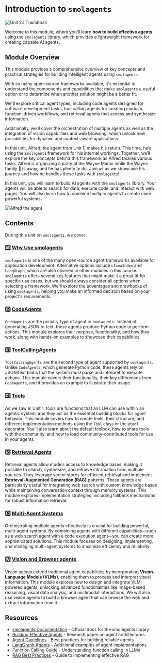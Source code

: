 # Introduction to `smolagents`

<img src="https://huggingface.co/datasets/agents-course/course-images/resolve/main/en/unit2/smolagents/thumbnail.jpg" alt="Unit 2.1 Thumbnail"/>

Welcome to this module, where you'll learn **how to build effective agents** using the [`smolagents`](https://github.com/huggingface/smolagents) library, which provides a lightweight framework for creating capable AI agents.  

## Module Overview

This module provides a comprehensive overview of key concepts and practical strategies for building intelligent agents using `smolagents`. 

With so many open-source frameworks available, it's essential to understand the components and capabilities that make `smolagents` a useful option or to determine when another solution might be a better fit. 

We'll explore critical agent types, including code agents designed for software development tasks, tool calling agents for creating modular, function-driven workflows, and retrieval agents that access and synthesize information. 

Additionally, we'll cover the orchestration of multiple agents as well as the integration of vision capabilities and web browsing, which unlock new possibilities for dynamic and context-aware applications.

In this unit, Alfred, the agent from Unit 1, makes his return. This time, he’s using the `smolagents` framework for his internal workings. Together, we’ll explore the key concepts behind this framework as Alfred tackles various tasks. Alfred is organizing a party at the Wayne Manor while the Wayne family 🦇 is away, and he has plenty to do. Join us as we showcase his journey and how he handles these tasks with `smolagents`!

<Tip>

In this unit, you will learn to build AI agents with the `smolagents` library. Your agents will be able to search for data, execute code, and interact with web pages. You will also learn how to combine multiple agents to create more powerful systems.

</Tip>

![Alfred the agent](https://huggingface.co/datasets/agents-course/course-images/resolve/main/en/unit1/this-is-alfred.jpg)

## Contents

During this unit on `smolagents`, we cover:  

### 1️⃣ [Why Use smolagents](./why_use_smolagents)

`smolagents` is one of the many open-source agent frameworks available for application development. Alternative options include `LlamaIndex` and `LangGraph`, which are also covered in other modules in this course. `smolagents` offers several key features that might make it a great fit for specific use cases, but we should always consider all options when selecting a framework. We'll explore the advantages and drawbacks of using `smolagents`, helping you make an informed decision based on your project's requirements.

### 2️⃣ [CodeAgents](./code_agents)

`CodeAgents` are the primary type of agent in `smolagents`. Instead of generating JSON or text, these agents produce Python code to perform actions. This module explores their purpose, functionality, and how they work, along with hands-on examples to showcase their capabilities.  

### 3️⃣ [ToolCallingAgents](./tool_calling_agents)

`ToolCallingAgents` are the second type of agent supported by `smolagents`. Unlike `CodeAgents`, which generate Python code, these agents rely on JSON/text blobs that the system must parse and interpret to execute actions. This module covers their functionality, their key differences from `CodeAgents`, and it provides an example to illustrate their usage.

### 4️⃣ [Tools](./tools)

As we saw in Unit 1, tools are functions that an LLM can use within an agentic system, and they act as the essential building blocks for agent behavior. This module covers how to create tools, their structure, and different implementation methods using the `Tool` class or the `@tool` decorator. You'll also learn about the default toolbox, how to share tools with the community, and how to load community-contributed tools for use in your agents.

### 5️⃣ [Retrieval Agents](./retrieval_agents)

Retrieval agents allow models access to knowledge bases, making it possible to search, synthesize, and retrieve information from multiple sources. They leverage vector stores for efficient retrieval and implement **Retrieval-Augmented Generation (RAG)** patterns. These agents are particularly useful for integrating web search with custom knowledge bases while maintaining conversation context through memory systems. This module explores implementation strategies, including fallback mechanisms for robust information retrieval.

### 6️⃣ [Multi-Agent Systems](./multi_agent_systems)

Orchestrating multiple agents effectively is crucial for building powerful, multi-agent systems. By combining agents with different capabilities—such as a web search agent with a code execution agent—you can create more sophisticated solutions. This module focuses on designing, implementing, and managing multi-agent systems to maximize efficiency and reliability.  

### 7️⃣ [Vision and Browser agents](./vision_agents)

Vision agents extend traditional agent capabilities by incorporating **Vision-Language Models (VLMs)**, enabling them to process and interpret visual information. This module explores how to design and integrate VLM-powered agents, unlocking advanced functionalities like image-based reasoning, visual data analysis, and multimodal interactions.  We will also use vision agents to build a browser agent that can browse the web and extract information from it.

## Resources

- [smolagents Documentation](https://huggingface.co/docs/smolagents) - Official docs for the smolagents library
- [Building Effective Agents](https://www.anthropic.com/research/building-effective-agents) - Research paper on agent architectures
- [Agent Guidelines](https://huggingface.co/docs/smolagents/tutorials/building_good_agents) - Best practices for building reliable agents
- [LangGraph Agents](https://langchain-ai.github.io/langgraph/) - Additional examples of agent implementations
- [Function Calling Guide](https://platform.openai.com/docs/guides/function-calling) - Understanding function calling in LLMs
- [RAG Best Practices](https://www.pinecone.io/learn/retrieval-augmented-generation/) - Guide to implementing effective RAG

